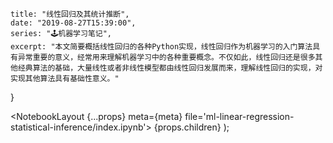     title: "线性回归及其统计推断",
    date: "2019-08-27T15:39:00",
    series: "🕹机器学习笔记",
    excerpt: "本文简要概括线性回归的各种Python实现，线性回归作为机器学习的入门算法具有异常重要的意义，经常用来理解机器学习中的各种重要概念。不仅如此，线性回归还是很多其他经典算法的基础，大量线性或者非线性模型都由线性回归发展而来，理解线性回归的实现，对实现其他算法具有基础性意义。"
}


  <NotebookLayout {...props} meta={meta} file='ml-linear-regression-statistical-inference/index.ipynb'>
      {props.children}
  </NotebookLayout>
);




